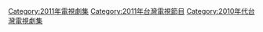 {{catmain|台灣劇集列表 (2011年)}}
{{cat year nav | year = 2011 | cat = 台灣電視劇集 | article = 臺灣電視劇 }}
[[Category:2011年電視劇集|Category:2011年電視劇集]]
[[Category:2011年台灣電視節目|Category:2011年台灣電視節目]]
[[Category:2010年代台灣電視劇集|Category:2010年代台灣電視劇集]]